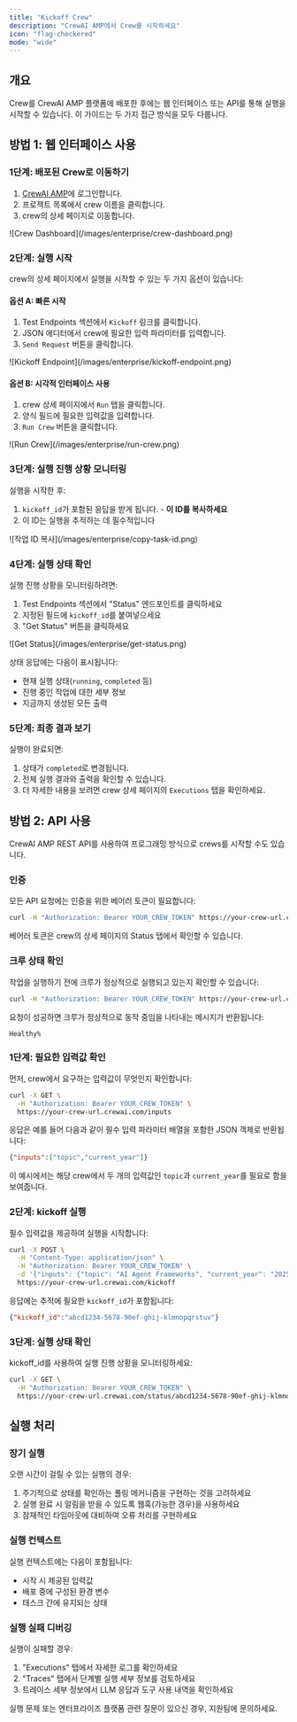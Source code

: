 ```yaml
---
title: "Kickoff Crew"
description: "CrewAI AMP에서 Crew를 시작하세요"
icon: "flag-checkered"
mode: "wide"
---
```


## 개요

Crew를 CrewAI AMP 플랫폼에 배포한 후에는 웹 인터페이스 또는 API를 통해 실행을 시작할 수 있습니다. 이 가이드는 두 가지 접근 방식을 모두 다룹니다.

## 방법 1: 웹 인터페이스 사용

### 1단계: 배포된 Crew로 이동하기

1. [CrewAI AMP](https://app.crewai.com)에 로그인합니다.
2. 프로젝트 목록에서 crew 이름을 클릭합니다.
3. crew의 상세 페이지로 이동합니다.

<Frame>
  ![Crew Dashboard](/images/enterprise/crew-dashboard.png)
</Frame>

### 2단계: 실행 시작

crew의 상세 페이지에서 실행을 시작할 수 있는 두 가지 옵션이 있습니다:

#### 옵션 A: 빠른 시작

1. Test Endpoints 섹션에서 `Kickoff` 링크를 클릭합니다.
2. JSON 에디터에서 crew에 필요한 입력 파라미터를 입력합니다.
3. `Send Request` 버튼을 클릭합니다.

<Frame>
  ![Kickoff Endpoint](/images/enterprise/kickoff-endpoint.png)
</Frame>

#### 옵션 B: 시각적 인터페이스 사용

1. crew 상세 페이지에서 `Run` 탭을 클릭합니다.
2. 양식 필드에 필요한 입력값을 입력합니다.
3. `Run Crew` 버튼을 클릭합니다.

<Frame>
  ![Run Crew](/images/enterprise/run-crew.png)
</Frame>

### 3단계: 실행 진행 상황 모니터링

실행을 시작한 후:

1. `kickoff_id`가 포함된 응답을 받게 됩니다. - **이 ID를 복사하세요**
2. 이 ID는 실행을 추적하는 데 필수적입니다

<Frame>
  ![작업 ID 복사](/images/enterprise/copy-task-id.png)
</Frame>

### 4단계: 실행 상태 확인

실행 진행 상황을 모니터링하려면:

1. Test Endpoints 섹션에서 "Status" 엔드포인트를 클릭하세요
2. 지정된 필드에 `kickoff_id`를 붙여넣으세요
3. "Get Status" 버튼을 클릭하세요

<Frame>
  ![Get Status](/images/enterprise/get-status.png)
</Frame>

상태 응답에는 다음이 표시됩니다:
- 현재 실행 상태(`running`, `completed` 등)
- 진행 중인 작업에 대한 세부 정보
- 지금까지 생성된 모든 출력

### 5단계: 최종 결과 보기

실행이 완료되면:

1. 상태가 `completed`로 변경됩니다.
2. 전체 실행 결과와 출력을 확인할 수 있습니다.
3. 더 자세한 내용을 보려면 crew 상세 페이지의 `Executions` 탭을 확인하세요.

## 방법 2: API 사용

CrewAI AMP REST API를 사용하여 프로그래밍 방식으로 crews를 시작할 수도 있습니다.

### 인증

모든 API 요청에는 인증을 위한 베어러 토큰이 필요합니다:

```bash
curl -H "Authorization: Bearer YOUR_CREW_TOKEN" https://your-crew-url.crewai.com
```

베어러 토큰은 crew의 상세 페이지의 Status 탭에서 확인할 수 있습니다.

### 크루 상태 확인

작업을 실행하기 전에 크루가 정상적으로 실행되고 있는지 확인할 수 있습니다:

```bash
curl -H "Authorization: Bearer YOUR_CREW_TOKEN" https://your-crew-url.crewai.com
```

요청이 성공하면 크루가 정상적으로 동작 중임을 나타내는 메시지가 반환됩니다:

```
Healthy%
```

### 1단계: 필요한 입력값 확인

먼저, crew에서 요구하는 입력값이 무엇인지 확인합니다:

```bash
curl -X GET \
  -H "Authorization: Bearer YOUR_CREW_TOKEN" \
  https://your-crew-url.crewai.com/inputs
```

응답은 예를 들어 다음과 같이 필수 입력 파라미터 배열을 포함한 JSON 객체로 반환됩니다:

```json
{"inputs":["topic","current_year"]}
```

이 예시에서는 해당 crew에서 두 개의 입력값인 `topic`과 `current_year`를 필요로 함을 보여줍니다.

### 2단계: kickoff 실행

필수 입력값을 제공하여 실행을 시작합니다:

```bash
curl -X POST \
  -H "Content-Type: application/json" \
  -H "Authorization: Bearer YOUR_CREW_TOKEN" \
  -d '{"inputs": {"topic": "AI Agent Frameworks", "current_year": "2025"}}' \
  https://your-crew-url.crewai.com/kickoff
```

응답에는 추적에 필요한 `kickoff_id`가 포함됩니다:

```json
{"kickoff_id":"abcd1234-5678-90ef-ghij-klmnopqrstuv"}
```

### 3단계: 실행 상태 확인

kickoff_id를 사용하여 실행 진행 상황을 모니터링하세요:

```bash
curl -X GET \
  -H "Authorization: Bearer YOUR_CREW_TOKEN" \
  https://your-crew-url.crewai.com/status/abcd1234-5678-90ef-ghij-klmnopqrstuv
```

## 실행 처리

### 장기 실행

오랜 시간이 걸릴 수 있는 실행의 경우:

1. 주기적으로 상태를 확인하는 폴링 메커니즘을 구현하는 것을 고려하세요
2. 실행 완료 시 알림을 받을 수 있도록 웹훅(가능한 경우)을 사용하세요
3. 잠재적인 타임아웃에 대비하여 오류 처리를 구현하세요

### 실행 컨텍스트

실행 컨텍스트에는 다음이 포함됩니다:

- 시작 시 제공된 입력값
- 배포 중에 구성된 환경 변수
- 태스크 간에 유지되는 상태

### 실행 실패 디버깅

실행이 실패할 경우:

1. "Executions" 탭에서 자세한 로그를 확인하세요
2. "Traces" 탭에서 단계별 실행 세부 정보를 검토하세요
3. 트레이스 세부 정보에서 LLM 응답과 도구 사용 내역을 확인하세요

<Card title="도움이 필요하신가요?" icon="headset" href="mailto:support@crewai.com">
  실행 문제 또는 엔터프라이즈 플랫폼 관련 질문이 있으신 경우, 지원팀에 문의하세요.
</Card>